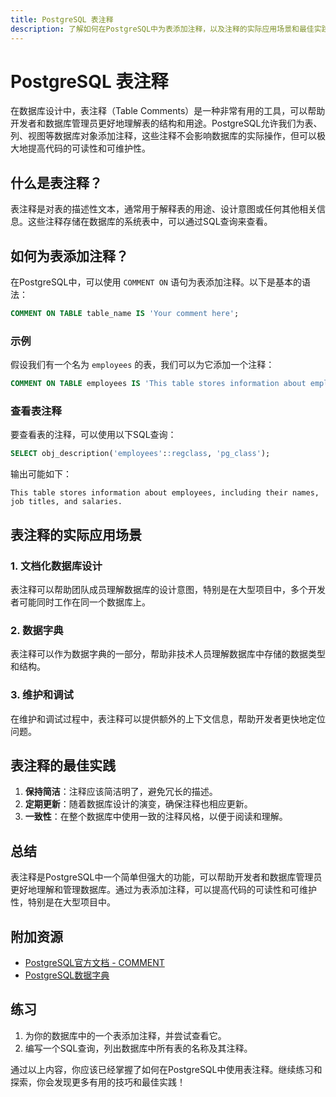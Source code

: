 ```yaml
---
title: PostgreSQL 表注释
description: 了解如何在PostgreSQL中为表添加注释，以及注释的实际应用场景和最佳实践。
---
```


# PostgreSQL 表注释

在数据库设计中，表注释（Table Comments）是一种非常有用的工具，可以帮助开发者和数据库管理员更好地理解表的结构和用途。PostgreSQL允许我们为表、列、视图等数据库对象添加注释，这些注释不会影响数据库的实际操作，但可以极大地提高代码的可读性和可维护性。

## 什么是表注释？

表注释是对表的描述性文本，通常用于解释表的用途、设计意图或任何其他相关信息。这些注释存储在数据库的系统表中，可以通过SQL查询来查看。

## 如何为表添加注释？

在PostgreSQL中，可以使用 `COMMENT ON` 语句为表添加注释。以下是基本的语法：

```sql
COMMENT ON TABLE table_name IS 'Your comment here';
```

### 示例

假设我们有一个名为 `employees` 的表，我们可以为它添加一个注释：

```sql
COMMENT ON TABLE employees IS 'This table stores information about employees, including their names, job titles, and salaries.';
```

### 查看表注释

要查看表的注释，可以使用以下SQL查询：

```sql
SELECT obj_description('employees'::regclass, 'pg_class');
```

输出可能如下：

```
This table stores information about employees, including their names, job titles, and salaries.
```

## 表注释的实际应用场景

### 1. 文档化数据库设计

表注释可以帮助团队成员理解数据库的设计意图，特别是在大型项目中，多个开发者可能同时工作在同一个数据库上。

### 2. 数据字典

表注释可以作为数据字典的一部分，帮助非技术人员理解数据库中存储的数据类型和结构。

### 3. 维护和调试

在维护和调试过程中，表注释可以提供额外的上下文信息，帮助开发者更快地定位问题。

## 表注释的最佳实践

1. **保持简洁**：注释应该简洁明了，避免冗长的描述。
2. **定期更新**：随着数据库设计的演变，确保注释也相应更新。
3. **一致性**：在整个数据库中使用一致的注释风格，以便于阅读和理解。

## 总结

表注释是PostgreSQL中一个简单但强大的功能，可以帮助开发者和数据库管理员更好地理解和管理数据库。通过为表添加注释，可以提高代码的可读性和可维护性，特别是在大型项目中。

## 附加资源

- [PostgreSQL官方文档 - COMMENT](https://www.postgresql.org/docs/current/sql-comment.html)
- [PostgreSQL数据字典](https://www.postgresql.org/docs/current/catalogs.html)

## 练习

1. 为你的数据库中的一个表添加注释，并尝试查看它。
2. 编写一个SQL查询，列出数据库中所有表的名称及其注释。

通过以上内容，你应该已经掌握了如何在PostgreSQL中使用表注释。继续练习和探索，你会发现更多有用的技巧和最佳实践！